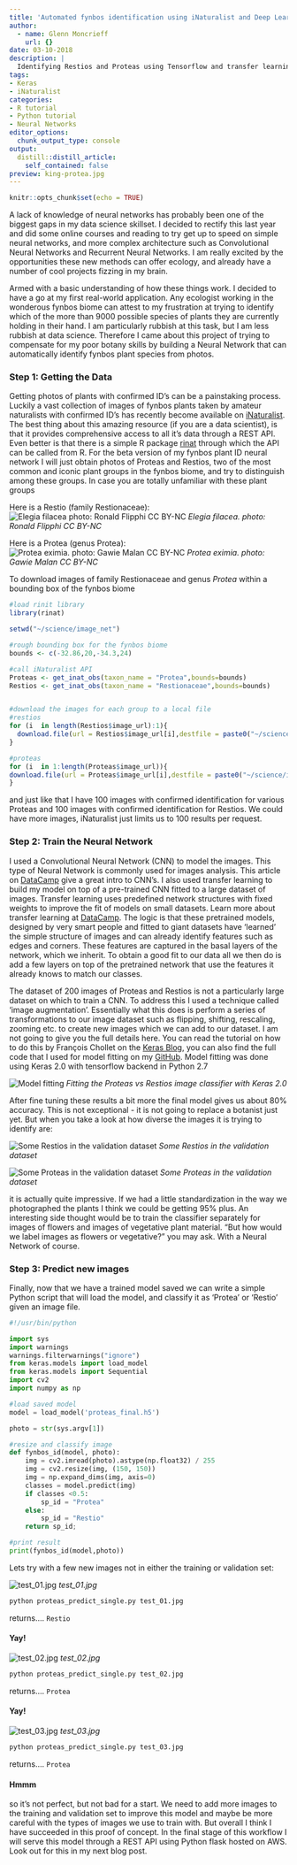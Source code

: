 ```yaml
---
title: 'Automated fynbos identification using iNaturalist and Deep Learning '
author:
  - name: Glenn Moncrieff
    url: {}
date: 03-10-2018
description: |
  Identifying Restios and Proteas using Tensorflow and transfer learning
tags:
- Keras
- iNaturalist
categories:
- R tutorial
- Python tutorial
- Neural Networks
editor_options: 
  chunk_output_type: console
output:
  distill::distill_article:
    self_contained: false
preview: king-protea.jpg
---
```


```r
knitr::opts_chunk$set(echo = TRUE)
```

A lack of knowledge of neural networks has probably been one of the biggest gaps in my data science skillset. I decided to rectify this last year and did some online courses and reading to try get up to speed on simple neural networks, and more complex architecture such as Convolutional Neural Networks and Recurrent Neural Networks. I am really excited by the opportunities these new methods can offer ecology, and already have a number of cool projects fizzing in my brain. 

Armed with a basic understanding of how these things work. I decided to have a go at my first real-world application. Any ecologist working in the wonderous fynbos biome can attest to my frustration at trying to identify which of the more than 9000 possible species of plants they are currently holding in their hand. I am particularly rubbish at this task, but I am less rubbish at data science. Therefore I came about this project of trying to compensate for my poor botany skills by building a Neural Network that can automatically identify fynbos plant species from photos.

### Step 1: Getting the Data

Getting photos of plants with confirmed ID's can be a painstaking process. Luckily a vast collection of images of fynbos plants taken by amateur naturalists with confirmed ID's has recently become available on [iNaturalist](https://www.inaturalist.org/). The best thing about this amazing resource (if you are a data scientist), is that it provides comprehensive access to all it's data through a REST API. Even better is that there is a simple R package [rinat](https://github.com/ropensci/rinat) through which the API can be called from R. For the beta version of my fynbos plant ID neural network I will just obtain photos of Proteas and Restios, two of the most common and iconic plant groups in the fynbos biome, and try to distinguish among these groups. In case you are totally unfamiliar with these plant groups 
  
Here is a Restio (family Restionaceae):
<img src="Elegia_filacea_ronald_flipphi.jpeg" alt="Elegia filacea photo: Ronald Flipphi CC BY-NC"> _Elegia filacea. photo: Ronald Flipphi CC BY-NC_  
  
Here is a Protea (genus Protea):
<img src="protea_eximia_gawie_malan.jpg" alt="Protea eximia. photo: Gawie Malan CC BY-NC"> _Protea eximia. photo: Gawie Malan CC BY-NC_

To download images of family Restionaceae and genus _Protea_ within a bounding box of the fynbos biome  


```r

#load rinit library
library(rinat)

setwd("~/science/image_net")

#rough bounding box for the fynbos biome
bounds <- c(-32.86,20,-34.3,24)

#call iNaturalist API
Proteas <- get_inat_obs(taxon_name = "Protea",bounds=bounds)
Restios <- get_inat_obs(taxon_name = "Restionaceae",bounds=bounds)


#download the images for each group to a local file
#restios
for (i  in length(Restios$image_url):1){
  download.file(url = Restios$image_url[i],destfile = paste0("~/science/image_net/Data/restio/restio_",Restios$id[i],".jpg"),method="libcurl")
}

#proteas
for (i  in 1:length(Proteas$image_url)){
download.file(url = Proteas$image_url[i],destfile = paste0("~/science/image_net/Data/protea/protea_",i,".jpg"),method="libcurl")
}

```
  
  
and just like that I have 100 images with confirmed identification for various Proteas and 100 images with confirmed identification for Restios. We could have more images, iNaturalist just limits us to 100 results per request. 
    
### Step 2: Train the Neural Network
I used a Convolutional Neural Network (CNN) to model the images. This type of Neural Network is commonly used for images analysis. This article on [DataCamp](https://www.datacamp.com/community/tutorials/convolutional-neural-networks-python) give a great intro to CNN's. I also used transfer learning to build my model on top of a pre-trained CNN fitted to a large dataset of images. Transfer learning uses predefined network structures with fixed weights to improve the fit of models on small datasets. Learn more about transfer learning at [DataCamp](https://www.datacamp.com/community/tutorials/transfer-learning). The logic is that these pretrained models, designed by very smart people and fitted to giant datasets have 'learned' the simple structure of images and can already identify features such as edges and corners. These features are captured in the basal layers of the network, which we inherit. To obtain a good fit to our data all we then do is add a few layers on top of the pretrained network that use the features it already knows to match our classes.

The dataset of 200 images of Proteas and Restios is not a particularly large dataset on which to train a CNN. To address this I used a technique called 'image augmentation'. Essentially what this does is perform a series of transformations to our image dataset such as flipping, shifting, rescaling, zooming etc. to create new images which we can add to our dataset. I am not going to give you the full details here. You can read the tutorial on how to do this by François Chollet on the [Keras Blog](https://blog.keras.io/building-powerful-image-classification-models-using-very-little-data.html), you can also find the full code that I used for model fitting on my [GitHub](https://github.com/GMoncrieff/protea_image). Model fitting was done using Keras 2.0 with tensorflow backend in Python 2.7

<img src="image_acc.png" alt="Model fitting">
*Fitting the Proteas vs Restios image classifier with Keras 2.0*

After fine tuning these results a bit more the final model gives us about 80% accuracy. This is not exceptional - it is not going to replace a botanist just yet.  But when you take a look at how diverse the images it is trying to identify are:

<img src="r_col.png" alt="Some Restios in the validation dataset">
_Some Restios in the validation dataset_

<img src="p_col.png" alt="Some Proteas in the validation dataset">
_Some Proteas in the validation dataset_

it is actually quite impressive. If we had a little standardization in the way we photographed the plants I think we could be getting 95% plus. An interesting side thought would be to train the classifier separately for images of flowers and images of vegetative plant material. "But how would we label images as flowers or vegetative?" you may ask. With a Neural Network of course.

### Step 3: Predict new images

Finally, now that we have a trained model saved we can write a simple Python script that will load the model, and classify it as 'Protea' or 'Restio' given an image file.

```python
#!/usr/bin/python

import sys
import warnings
warnings.filterwarnings("ignore")
from keras.models import load_model
from keras.models import Sequential
import cv2
import numpy as np 

#load saved model
model = load_model('proteas_final.h5')

photo = str(sys.argv[1])

#resize and classify image
def fynbos_id(model, photo):
    img = cv2.imread(photo).astype(np.float32) / 255
    img = cv2.resize(img, (150, 150))
    img = np.expand_dims(img, axis=0)
    classes = model.predict(img)
    if classes <0.5:
        sp_id = "Protea"
    else:
        sp_id = "Restio"      
    return sp_id;

#print result
print(fynbos_id(model,photo))
```

Lets try with a few new images not in either the training or validation set:

<img src="test_01.jpg" alt="test_01.jpg">
*test_01.jpg*

```bash
python proteas_predict_single.py test_01.jpg
```
returns....
`Restio`

#### Yay!

<img src="test_02.jpg" alt="test_02.jpg">
*test_02.jpg*

```bash
python proteas_predict_single.py test_02.jpg
```
returns....
`Protea`

#### Yay!
  
<img src="test_03.jpg" alt="test_03.jpg">
*test_03.jpg*

```bash
python proteas_predict_single.py test_03.jpg
```
returns....
`Protea`

#### Hmmm
so it's not perfect, but not bad for a start. We need to add more images to the training and validation set to improve this model and maybe be more careful with the types of images we use to train with. But overall I think I have succeeded in this proof of concept. In the final stage of this workflow I will serve this model through a REST API using Python flask hosted on AWS. Look out for this in my next blog post.